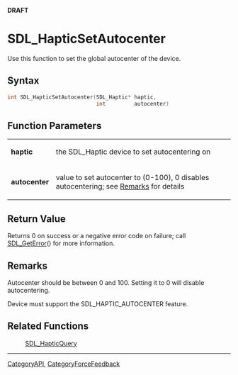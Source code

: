 <span color="red">'''DRAFT'''</span>

= SDL_HapticSetAutocenter =
Use this function to set the global autocenter of the device.


== Syntax ==
<syntaxhighlight lang='c++'>
int SDL_HapticSetAutocenter(SDL_Haptic* haptic,
                            int         autocenter)
</syntaxhighlight>

== Function Parameters ==
{|
|'''haptic'''
|the SDL_Haptic device to set autocentering on
|-
|'''autocenter'''
|value to set autocenter to (0-100), 0 disables autocentering; see [[#Remarks|Remarks]] for details
|}

== Return Value ==
Returns 0 on success or a negative error code on failure; call [[SDL_GetError]]() for more information.

== Remarks ==
Autocenter should be between 0 and 100. Setting it to 0 will disable autocentering. <!-- <span style="color: green;">This is redundant w/ the FP section and could all be contained there (as shown). Should it be removed from here?</span> -->

Device must support the SDL_HAPTIC_AUTOCENTER feature.

== Related Functions ==
:[[SDL_HapticQuery]]

----
[[CategoryAPI]], [[CategoryForceFeedback]]
